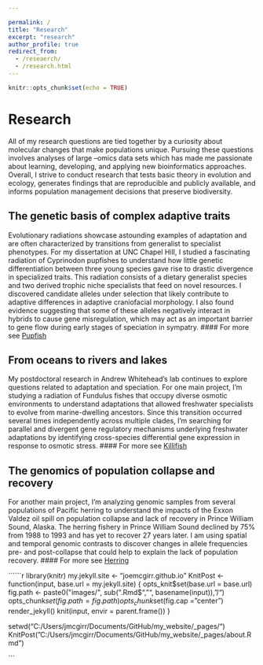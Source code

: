 ```yaml
---

permalink: /
title: "Research"
excerpt: "research"
author_profile: true
redirect_from: 
  - /reseaerch/
  - /research.html
---
```


```r
knitr::opts_chunk$set(echo = TRUE)
```

# Research
All of my research questions are tied together by a curiosity about molecular changes that make populations unique. Pursuing these questions involves analyses of large –omics data sets which has made me passionate about learning, developing, and applying new bioinformatics approaches. Overall, I strive to conduct research that tests basic theory in evolution and ecology, generates findings that are reproducible and publicly available, and informs population management decisions that preserve biodiversity.

## The genetic basis of complex adaptive traits
Evolutionary radiations showcase astounding examples of adaptation and are often characterized by transitions from generalist to specialist phenotypes. For my dissertation at UNC Chapel Hill, I studied a fascinating radiation of Cyprinodon pupfishes to understand how little genetic differentiation between three young species gave rise to drastic divergence in specialized traits. This radiation consists of a dietary generalist species and two derived trophic niche specialists that feed on novel resources. I discovered candidate alleles under selection that likely contribute to adaptive differences in adaptive craniofacial morphology. I also found evidence suggesting that some of these alleles negatively interact in hybrids to cause gene misregulation, which may act as an important barrier to gene flow during early stages of speciation in sympatry.
#### For more see [Pupfish](https://joemcgirr.github.io/pupfish/)

## From oceans to rivers and lakes
My postdoctoral research in Andrew Whitehead’s lab continues to explore questions related to adaptation and speciation. For one main project, I’m studying a radiation of Fundulus fishes that occupy diverse osmotic environments to understand adaptations that allowed freshwater specialists to evolve from marine-dwelling ancestors. Since this transition occurred several times independently across multiple clades, I’m searching for parallel and divergent gene regulatory mechanisms underlying freshwater adaptations by identifying cross-species differential gene expression in response to osmotic stress.
#### For more see [Killifish](https://joemcgirr.github.io/killifish/)

## The genomics of population collapse and recovery
For another main project, I’m analyzing genomic samples from several populations of Pacific herring to understand the impacts of the Exxon Valdez oil spill on population collapse and lack of recovery in Prince William Sound, Alaska. The herring fishery in Prince William Sound declined by 75% from 1988 to 1993 and has yet to recover 27 years later. I am using spatial and temporal genomic contrasts to discover changes in allele frequencies pre- and post-collapse that could help to explain the lack of population recovery. 
#### For more see [Herring](https://joemcgirr.github.io/herring/)


``````r
library(knitr)
my.jekyll.site <- "joemcgirr.github.io"
KnitPost <- function(input, base.url = my.jekyll.site) {
  opts_knit$set(base.url = base.url)
  fig.path <- paste0("images/", sub(".Rmd$", "", basename(input)), "/")
  opts_chunk$set(fig.path = fig.path)
  opts_chunk$set(fig.cap = "center")
  render_jekyll()
  knit(input, envir = parent.frame())
}

setwd("C:/Users/jmcgirr/Documents/GitHub/my_website/_pages/")
KnitPost("C:/Users/jmcgirr/Documents/GitHub/my_website/_pages/about.Rmd")

```